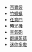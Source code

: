 *[[四次元口袋|百寶袋]]
*[[竹蜻蜓_(哆啦A夢)|竹蜻蜓]]
*[[任意門|任意門]]
*[[時光機_(哆啦A夢)|時光機]]
*[[空氣砲|空氣砲]]
*[[翻譯蒟蒻|翻譯蒟蒻]]
*[[迷你多啦|迷你多啦]]